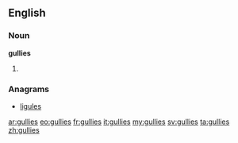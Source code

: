 ==English==

===Noun===
'''gullies'''

# {{plural of|[[gully]]}}

===Anagrams===
* [[ligules#English|ligules]]

[[ar:gullies]]
[[eo:gullies]]
[[fr:gullies]]
[[it:gullies]]
[[my:gullies]]
[[sv:gullies]]
[[ta:gullies]]
[[zh:gullies]]